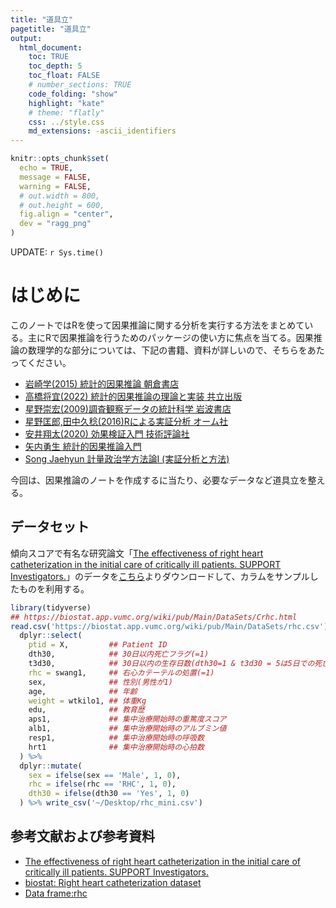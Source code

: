 ```yaml
---
title: "道具立"
pagetitle: "道具立"
output:
  html_document:
    toc: TRUE
    toc_depth: 5
    toc_float: FALSE
    # number_sections: TRUE
    code_folding: "show"
    highlight: "kate"
    # theme: "flatly"
    css: ../style.css
    md_extensions: -ascii_identifiers
---
```


```r
knitr::opts_chunk$set(
  echo = TRUE,
  message = FALSE,
  warning = FALSE,
  # out.width = 800,
  # out.height = 600,
  fig.align = "center",
  dev = "ragg_png"
)
```

<div class="update-right">
UPDATE: `r Sys.time()`
</div>

# はじめに

このノートではRを使って因果推論に関する分析を実行する方法をまとめている。主にRで因果推論を行うためのパッケージの使い方に焦点を当てる。因果推論の数理学的な部分については、下記の書籍、資料が詳しいので、そちらをあたってください。

- [岩崎学(2015) 統計的因果推論 朝倉書店](https://www.asakura.co.jp/detail.php?book_code=12857)
- [高橋将宜(2022) 統計的因果推論の理論と実装 共立出版](https://www.kyoritsu-pub.co.jp/book/b10011781.html)
- [星野崇宏(2009)調査観察データの統計科学 岩波書店](https://www.iwanami.co.jp/book/b257892.html)
- [星野匡郎,田中久稔(2016)Rによる実証分析 オーム社](https://shop.ohmsha.co.jp/shopdetail/000000004800/)
- [安井翔太(2020) 効果検証入門 技術評論社](https://gihyo.jp/book/2020/978-4-297-11117-5)
- [矢内勇生 統計的因果推論入門](https://yukiyanai.github.io/econometrics2/)
- [Song Jaehyun 計量政治学方法論I (実証分析と方法)](https://github.com/JaehyunSong/kobe_ci)

今回は、因果推論のノートを作成するに当たり、必要なデータなど道具立を整える。


## データセット

傾向スコアで有名な研究論文「[The effectiveness of right heart catheterization in the initial care of critically ill patients. SUPPORT Investigators.](https://www.ncbi.nlm.nih.gov/pubmed/8782638)」のデータを[こちら](https://biostat.app.vumc.org/wiki/pub/Main/DataSets/rhc.csv)よりダウンロードして、カラムをサンプルしたものを利用する。

```r
library(tidyverse)
## https://biostat.app.vumc.org/wiki/pub/Main/DataSets/Crhc.html
read.csv('https://biostat.app.vumc.org/wiki/pub/Main/DataSets/rhc.csv') %>%
  dplyr::select(
    ptid = X,         ## Patient ID
    dth30,            ## 30日以内死亡フラグ(=1)
    t3d30,            ## 30日以内の生存日数(dth30=1 & t3d30 = 5は5日での死亡、dth30=0 & t3d30 = 10は10日での退院して生存)
    rhc = swang1,     ## 右心カテーテルの処置(=1)
    sex,              ## 性別(男性が1)
    age,              ## 年齢
    weight = wtkilo1, ## 体重Kg
    edu,              ## 教育歴
    aps1,             ## 集中治療開始時の重篤度スコア
    alb1,             ## 集中治療開始時のアルブミン値
    resp1,            ## 集中治療開始時の呼吸数
    hrt1              ## 集中治療開始時の心拍数
  ) %>%
  dplyr::mutate(
    sex = ifelse(sex == 'Male', 1, 0),
    rhc = ifelse(rhc == 'RHC', 1, 0),
    dth30 = ifelse(dth30 == 'Yes', 1, 0)
  ) %>% write_csv('~/Desktop/rhc_mini.csv')
```

## 参考文献および参考資料

- [The effectiveness of right heart catheterization in the initial care of critically ill patients. SUPPORT Investigators.](https://www.ncbi.nlm.nih.gov/pubmed/8782638)
- [biostat: Right heart catheterization dataset](https://biostat.app.vumc.org/wiki/pub/Main/DataSets/rhc.csv)
- [Data frame:rhc](https://biostat.app.vumc.org/wiki/pub/Main/DataSets/Crhc.html)